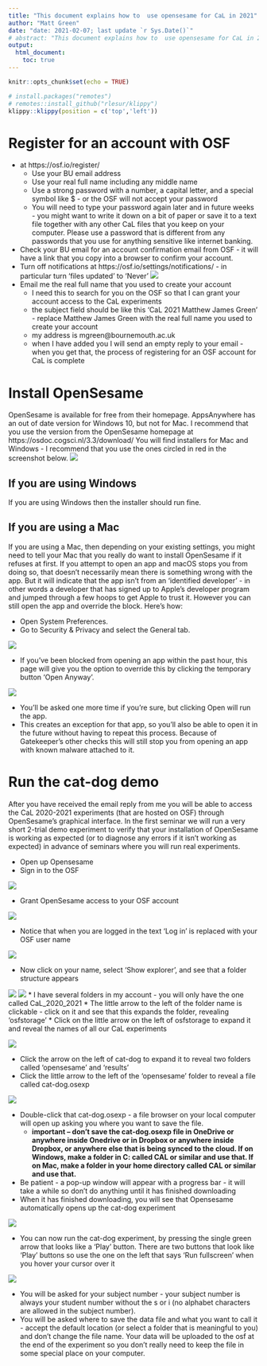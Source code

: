 ```yaml
---
title: "This document explains how to  use opensesame for CaL in 2021"
author: "Matt Green"
date: "date: 2021-02-07; last update `r Sys.Date()`"
# abstract: "This document explains how to  use opensesame for CaL in 2021"
output: 
  html_document:
    toc: true
---
```


```r
knitr::opts_chunk$set(echo = TRUE)
```

```r
# install.packages("remotes")
# remotes::install_github("rlesur/klippy")
klippy::klippy(position = c('top','left'))
```


<!-- ```{r, class.source='klippy', eval=FALSE} -->
<!-- an example klippy -->
<!-- ``` -->

<!-- This document explains how to  use opensesame for CaL in 2021 -->

# Register for an account with OSF
* at https://osf.io/register/
  * Use your BU email address
  * Use your real full name including any middle name
  * Use a strong password with a number, a capital letter, and a special symbol like $ - or the OSF will not accept your password
  * You will need to type your password again later and in future weeks - you might want to write it down on a bit of paper or save it to a text file together with any other CaL files that you keep on your computer. Please use a password that is different from any passwords that you use for anything sensitive like internet banking.
* Check your BU email for an account confirmation email from OSF - it will have a link that you copy into a browser to confirm your account.
* Turn off notifications at https://osf.io/settings/notifications/ - in particular turn 'files updated' to 'Never'
![](turn-off-notifications.png)
* Email me the real full name that you used to create your account
  * I need this to search for you on the OSF so that I can grant your account access to the CaL experiments
  * the subject field should be like this 'CaL 2021 Matthew James Green' - replace Matthew James Green with the real full name you used to create your account
  * my address is mgreen@bournemouth.ac.uk
  * when I have added you I will send an empty reply to your email - when you get that, the process of registering for an OSF account for CaL is complete

# Install OpenSesame
OpenSesame is available for free from their homepage. AppsAnywhere has an out of date version for Windows 10, but not for Mac. I recommend that you use the version from the OpenSesame homepage at https://osdoc.cogsci.nl/3.3/download/ You will find installers for Mac and Windows - I recommend that you use the ones circled in red in the screenshot below. 
![](opensesame-download-page.png)

## If you are using Windows
If you are using Windows then the installer should run fine.

## If you are using a Mac
If you are using a Mac, then depending on your existing settings, you might need to tell your Mac that you really do want to install OpenSesame if it refuses at first. If you attempt to open an app and macOS stops you from doing so, that doesn't necessarily mean there is something wrong with the app. But it will indicate that the app isn't from an 'identified developer' - in other words a developer that has signed up to Apple's developer program and jumped through a few hoops to get Apple to trust it. However you can still open the app and override the block. Here's how:

* Open System Preferences.
* Go to Security & Privacy and select the General tab.

![](how_to_open_mac_app_unidentified_developer_1.png)

* If you've been blocked from opening an app within the past hour, this page will give you the option to override this by clicking the temporary button 'Open Anyway'.

![](how_to_open_mac_app_unidentified_developer_2.png)

* You'll be asked one more time if you're sure, but clicking Open will run the app. 
* This creates an exception for that app, so you'll also be able to open it in the future without having to repeat this process. Because of Gatekeeper's other checks this will still stop you from opening an app with known malware attached to it.

# Run the cat-dog demo
After you have received the email reply from me you will be able to access the CaL 2020-2021 experiments (that are hosted on OSF) through OpenSesame's graphical interface. In the first seminar we will run a very short 2-trial demo experiment to verify that your installation of OpenSesame is working as expected (or to diagnose any errors if it isn't working as expected) in advance of seminars where you will run real experiments.

* Open up Opensesame
* Sign in to the OSF

![](os-interface.png)

* Grant OpenSesame access to your OSF account

![](os-osf-login-allow.png)

* Notice that when you are logged in the text 'Log in' is replaced with your OSF user name

![](conf.png)

* Now click on your name, select 'Show explorer', and see that a folder structure appears

![](folder-structure.png)
![](folder-structure-2.png)
* I have several folders in my account - you will only have the one called CaL_2020_2021
* The little arrow to the left of the folder name is clickable - click on it and see that this expands the folder, revealing 'osfstorage'
* Click on the little arrow on the left of osfstorage to expand it and reveal the names of all our CaL experiments

![](storage.png)

* Click the arrow on the left of cat-dog to expand it to reveal two folders called 'opensesame' and 'results'
* Click the little arrow to the left of the 'opensesame' folder to reveal a file called cat-dog.osexp

![](reveal.png)

* Double-click that cat-dog.osexp - a file browser on your local computer will open up asking you where you want to save the file.
  * __important -- don't save the cat-dog.osexp file in OneDrive or anywhere inside Onedrive or in Dropbox or anywhere inside Dropbox, or anywhere else that is being synced to the cloud. If on Windows, make a folder in C: called CAL or similar and use that. If on Mac, make a folder in your home directory called CAL or similar and use that.__
* Be patient - a pop-up window will appear with a progress bar - it will take a while so don't do anything until it has finished downloading
* When it has finished downloading, you will see that Opensesame automatically opens up the cat-dog experiment

![](os-cat-dog-opened.png)

* You can now run the cat-dog experiment, by pressing the single green arrow that looks like a 'Play' button. There are two buttons that look like 'Play' buttons so use the one on the left that says 'Run fullscreen' when you hover your cursor over it

![](go.png)

* You will be asked for your subject number - your subject number is always your student number without the s or i (no alphabet characters are allowed in the subject number).
* You will be asked where to save the data file and what you want to call it - accept the default location (or select a folder that is meaningful to you) and don't change the file name. Your data will be uploaded to the osf at the end of the experiment so you don't really need to keep the file in some special place on your computer.
